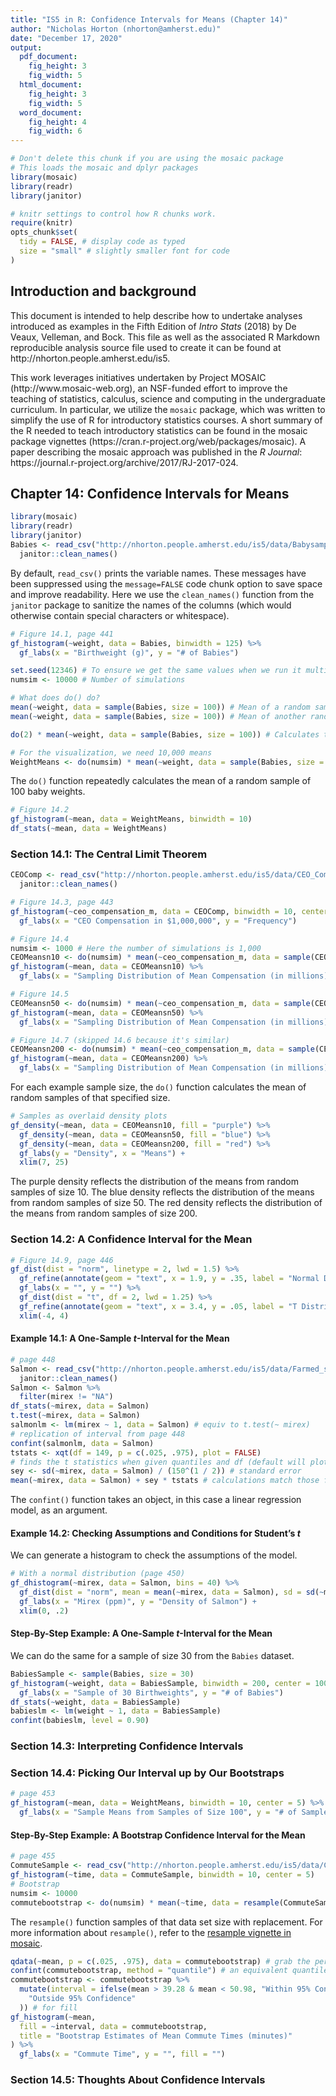 ```yaml
---
title: "IS5 in R: Confidence Intervals for Means (Chapter 14)"
author: "Nicholas Horton (nhorton@amherst.edu)"
date: "December 17, 2020"
output: 
  pdf_document:
    fig_height: 3
    fig_width: 5
  html_document:
    fig_height: 3
    fig_width: 5
  word_document:
    fig_height: 4
    fig_width: 6
---
```



```r
# Don't delete this chunk if you are using the mosaic package
# This loads the mosaic and dplyr packages
library(mosaic)
library(readr)
library(janitor)
```

```r
# knitr settings to control how R chunks work.
require(knitr)
opts_chunk$set(
  tidy = FALSE, # display code as typed
  size = "small" # slightly smaller font for code
)
```

## Introduction and background 

This document is intended to help describe how to undertake analyses introduced as examples in the Fifth Edition of *Intro Stats* (2018) by De Veaux, Velleman, and Bock.
This file as well as the associated R Markdown reproducible analysis source file used to create it can be found at http://nhorton.people.amherst.edu/is5.

This work leverages initiatives undertaken by Project MOSAIC (http://www.mosaic-web.org), an NSF-funded effort to improve the teaching of statistics, calculus, science and computing in the undergraduate curriculum.
In particular, we utilize the `mosaic` package, which was written to simplify the use of R for introductory statistics courses.
A short summary of the R needed to teach introductory statistics can be found in the mosaic package vignettes (https://cran.r-project.org/web/packages/mosaic).
A paper describing the mosaic approach was published in the *R Journal*: https://journal.r-project.org/archive/2017/RJ-2017-024.

## Chapter 14: Confidence Intervals for Means

```r
library(mosaic)
library(readr)
library(janitor)
Babies <- read_csv("http://nhorton.people.amherst.edu/is5/data/Babysamp_98.csv") %>%
  janitor::clean_names()
```

By default, `read_csv()` prints the variable names.
These messages have been suppressed using the `message=FALSE` code chunk option to save space and improve readability. 
Here we use the `clean_names()` function from the `janitor` package to sanitize the names of the columns (which would otherwise contain special characters or whitespace).   

```r
# Figure 14.1, page 441
gf_histogram(~weight, data = Babies, binwidth = 125) %>%
  gf_labs(x = "Birthweight (g)", y = "# of Babies")

set.seed(12346) # To ensure we get the same values when we run it multiple times
numsim <- 10000 # Number of simulations

# What does do() do?
mean(~weight, data = sample(Babies, size = 100)) # Mean of a random sample of 100
mean(~weight, data = sample(Babies, size = 100)) # Mean of another random sample

do(2) * mean(~weight, data = sample(Babies, size = 100)) # Calculates the mean twice

# For the visualization, we need 10,000 means
WeightMeans <- do(numsim) * mean(~weight, data = sample(Babies, size = 100))
```

The `do()` function repeatedly calculates the mean of a random sample of 100 baby weights. 

```r
# Figure 14.2
gf_histogram(~mean, data = WeightMeans, binwidth = 10)
df_stats(~mean, data = WeightMeans)
```

### Section 14.1: The Central Limit Theorem

```r
CEOComp <- read_csv("http://nhorton.people.amherst.edu/is5/data/CEO_Compensation_2014.csv") %>%
  janitor::clean_names()

# Figure 14.3, page 443
gf_histogram(~ceo_compensation_m, data = CEOComp, binwidth = 10, center = 5) %>%
  gf_labs(x = "CEO Compensation in $1,000,000", y = "Frequency")

# Figure 14.4
numsim <- 1000 # Here the number of simulations is 1,000
CEOMeansn10 <- do(numsim) * mean(~ceo_compensation_m, data = sample(CEOComp, size = 10))
gf_histogram(~mean, data = CEOMeansn10) %>%
  gf_labs(x = "Sampling Distribution of Mean Compensation (in millions), n = 10", y = "Frequency")

# Figure 14.5
CEOMeansn50 <- do(numsim) * mean(~ceo_compensation_m, data = sample(CEOComp, size = 50))
gf_histogram(~mean, data = CEOMeansn50) %>%
  gf_labs(x = "Sampling Distribution of Mean Compensation (in millions), n = 50", y = "Frequency")

# Figure 14.7 (skipped 14.6 because it's similar)
CEOMeansn200 <- do(numsim) * mean(~ceo_compensation_m, data = sample(CEOComp, size = 200))
gf_histogram(~mean, data = CEOMeansn200) %>%
  gf_labs(x = "Sampling Distribution of Mean Compensation (in millions), n = 200", y = "Frequency")
```

For each example sample size, the `do()` function calculates the mean of random samples of that specified size.

```r
# Samples as overlaid density plots
gf_density(~mean, data = CEOMeansn10, fill = "purple") %>%
  gf_density(~mean, data = CEOMeansn50, fill = "blue") %>%
  gf_density(~mean, data = CEOMeansn200, fill = "red") %>%
  gf_labs(y = "Density", x = "Means") +
  xlim(7, 25)
```

The purple density reflects the distribution of the means from random samples of size 10. The blue density reflects the distribution of the means from random samples of size 50. The red density reflects the distribution of the means from random samples of size 200.  

### Section 14.2: A Confidence Interval for the Mean

```r
# Figure 14.9, page 446
gf_dist(dist = "norm", linetype = 2, lwd = 1.5) %>%
  gf_refine(annotate(geom = "text", x = 1.9, y = .35, label = "Normal Distribution")) %>%
  gf_labs(x = "", y = "") %>%
  gf_dist(dist = "t", df = 2, lwd = 1.25) %>%
  gf_refine(annotate(geom = "text", x = 3.4, y = .05, label = "T Distribution")) +
  xlim(-4, 4)
```

#### Example 14.1: A One-Sample *t*-Interval for the Mean

```r
# page 448
Salmon <- read_csv("http://nhorton.people.amherst.edu/is5/data/Farmed_salmon.csv") %>%
  janitor::clean_names()
Salmon <- Salmon %>%
  filter(mirex != "NA")
df_stats(~mirex, data = Salmon)
t.test(~mirex, data = Salmon)
salmonlm <- lm(mirex ~ 1, data = Salmon) # equiv to t.test(~ mirex)
# replication of interval from page 448
confint(salmonlm, data = Salmon)
tstats <- xqt(df = 149, p = c(.025, .975), plot = FALSE)
# finds the t statistics when given quantiles and df (default will plot a graph)
sey <- sd(~mirex, data = Salmon) / (150^(1 / 2)) # standard error
mean(~mirex, data = Salmon) + sey * tstats # calculations match those from confint
```

The `confint()` function takes an object, in this case a linear regression model, as an argument.  

#### Example 14.2: Checking Assumptions and Conditions for Student's *t*

We can generate a histogram to check the assumptions of the model.

```r
# With a normal distribution (page 450)
gf_dhistogram(~mirex, data = Salmon, bins = 40) %>%
  gf_dist(dist = "norm", mean = mean(~mirex, data = Salmon), sd = sd(~mirex, data = Salmon)) %>%
  gf_labs(x = "Mirex (ppm)", y = "Density of Salmon") +
  xlim(0, .2)
```

#### Step-By-Step Example: A One-Sample *t*-Interval for the Mean

We can do the same for a sample of size 30 from the `Babies` dataset.

```r
BabiesSample <- sample(Babies, size = 30)
gf_histogram(~weight, data = BabiesSample, binwidth = 200, center = 100) %>%
  gf_labs(x = "Sample of 30 Birthweights", y = "# of Babies")
df_stats(~weight, data = BabiesSample)
babieslm <- lm(weight ~ 1, data = BabiesSample)
confint(babieslm, level = 0.90)
```

### Section 14.3: Interpreting Confidence Intervals

### Section 14.4: Picking Our Interval up by Our Bootstraps

```r
# page 453
gf_histogram(~mean, data = WeightMeans, binwidth = 10, center = 5) %>%
  gf_labs(x = "Sample Means from Samples of Size 100", y = "# of Samples")
```

#### Step-By-Step Example: A Bootstrap Confidence Interval for the Mean

```r
# page 455
CommuteSample <- read_csv("http://nhorton.people.amherst.edu/is5/data/Commuter_sample.csv")
gf_histogram(~time, data = CommuteSample, binwidth = 10, center = 5)
# Bootstrap
numsim <- 10000
commutebootstrap <- do(numsim) * mean(~time, data = resample(CommuteSample))
```

The `resample()` function samples of that data set size with replacement. For more information about `resample()`, refer to the [resample vignette in mosaic](https://cran.r-project.org/web/packages/mosaic/vignettes/Resampling.pdf).  

```r
qdata(~mean, p = c(.025, .975), data = commutebootstrap) # grab the percentiles with qdata
confint(commutebootstrap, method = "quantile") # an equivalent quantile approach
commutebootstrap <- commutebootstrap %>%
  mutate(interval = ifelse(mean > 39.28 & mean < 50.98, "Within 95% Confidence",
    "Outside 95% Confidence"
  )) # for fill
gf_histogram(~mean,
  fill = ~interval, data = commutebootstrap,
  title = "Bootstrap Estimates of Mean Commute Times (minutes)"
) %>%
  gf_labs(x = "Commute Time", y = "", fill = "")
```

### Section 14.5: Thoughts About Confidence Intervals
